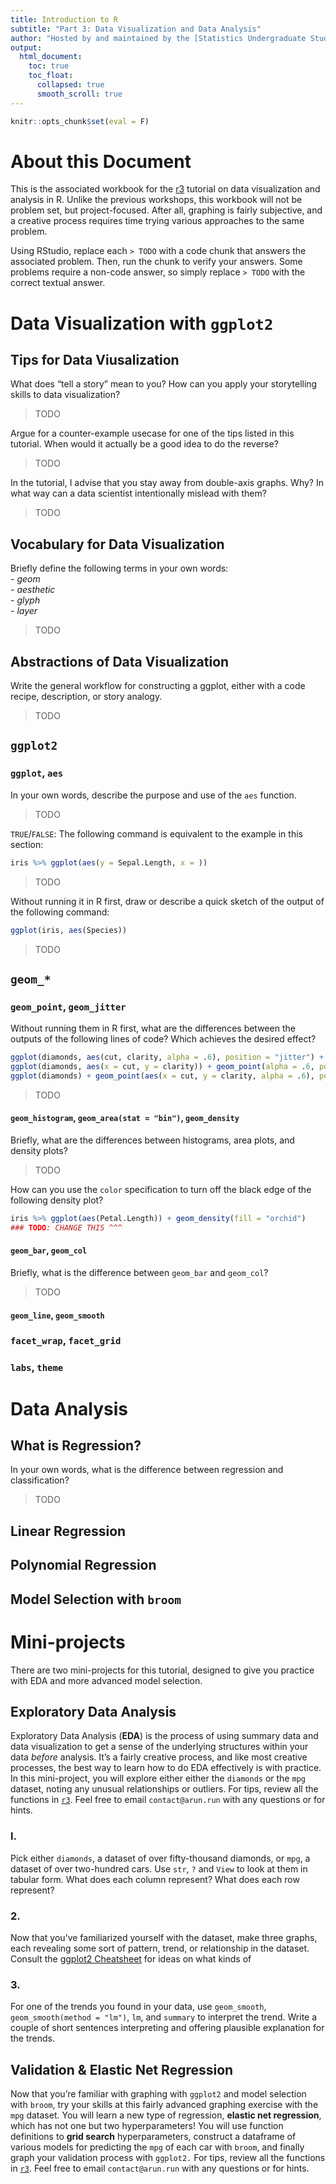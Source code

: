 ```yaml
---
title: Introduction to R
subtitle: "Part 3: Data Visualization and Data Analysis"
author: "Hosted by and maintained by the [Statistics Undergraduate Students Association (SUSA)](https://susa.berkeley.edu). Originally authored by Arun Ramamurthy."
output: 
  html_document:
    toc: true
    toc_float:
      collapsed: true
      smooth_scroll: true
---
```

```r
knitr::opts_chunk$set(eval = F)
```

# About this Document
This is the associated workbook for the [r3](r3.html) tutorial on data visualization and analysis in R. Unlike the previous workshops, this workbook will not be problem set, but project-focused. After all, graphing is fairly subjective, and a creative process requires time trying various approaches to the same problem. 

Using RStudio, replace each ` > TODO ` with a code chunk that answers the associated problem. Then, run the chunk to verify your answers. Some problems require a non-code answer, so simply replace ` > TODO ` with the correct textual answer.

# Data Visualization with `ggplot2`

## Tips for Data Viusalization

What does "tell a story" mean to you? How can you apply your storytelling skills to data visualization?

> TODO 

Argue for a counter-example usecase for one of the tips listed in this tutorial. When would it actually be a good idea to do the reverse?

> TODO

In the tutorial, I advise that you stay away from double-axis graphs. Why? In what way can a data scientist intentionally mislead with them?

> TODO

## Vocabulary for Data Visualization

Briefly define the following terms in your own words:   
- *geom*  
- *aesthetic*  
- *glyph*  
- *layer*

> TODO

## Abstractions of Data Visualization

Write the general workflow for constructing a ggplot, either with a code recipe, description, or story analogy.

> TODO

## `ggplot2`

### `ggplot`, `aes`

In your own words, describe the purpose and use of the `aes` function.

> TODO

`TRUE`/`FALSE`: The following command is equivalent to the example in this section:
```r
iris %>% ggplot(aes(y = Sepal.Length, x = ))
```

> TODO 

Without running it in R first, draw or describe a quick sketch of the output of the following command:
```r
ggplot(iris, aes(Species))
```

> TODO

## `geom_*`

### `geom_point`, `geom_jitter`

Without running them in R first, what are the differences between the outputs of the following lines of code? Which achieves the desired effect?

```r
ggplot(diamonds, aes(cut, clarity, alpha = .6), position = "jitter") + geom_point()
ggplot(diamonds, aes(x = cut, y = clarity)) + geom_point(alpha = .6, position = "jitter")
ggplot(diamonds) + geom_point(aes(x = cut, y = clarity, alpha = .6), position = "jitter")
```

> TODO

#### `geom_histogram`, `geom_area(stat = "bin")`, `geom_density`

Briefly, what are the differences between histograms, area plots, and density plots?

> TODO

How can you use the `color` specification to turn off the black edge of the following density plot?
```r
iris %>% ggplot(aes(Petal.Length)) + geom_density(fill = "orchid")
### TODO: CHANGE THIS ^^^
```

#### `geom_bar`, `geom_col`

Briefly, what is the difference between `geom_bar` and `geom_col`?

> TODO 

#### `geom_line`, `geom_smooth`

### `facet_wrap`, `facet_grid`

### `labs`, `theme`

# Data Analysis

## What is Regression?

In your own words, what is the difference between regression and classification?

> TODO

## Linear Regression

## Polynomial Regression

## Model Selection with `broom`

# Mini-projects

There are two mini-projects for this tutorial, designed to give you practice with EDA and more advanced model selection. 

## Exploratory Data Analysis

Exploratory Data Analysis (**EDA**) is the process of using summary data and data visualization to get a sense of the underlying structures within your data *before* analysis. It's a fairly creative process, and like most creative processes, the best way to learn how to do EDA effectively is with practice. In this mini-project, you will explore either either the `diamonds` or the `mpg` dataset, noting any unusual relationships or outliers. For tips, review all the functions in [`r3`](r3.html). Feel free to email `contact@arun.run` with any questions or for hints.

### I.

Pick either `diamonds`, a dataset of over fifty-thousand diamonds, or `mpg`, a dataset of over two-hundred cars. Use `str`, `?` and `View` to look at them in tabular form. What does each column represent? What does each row represent?

### 2.

Now that you've familiarized yourself with the dataset, make three graphs, each revealing some sort of pattern, trend, or relationship in the dataset. Consult the [ggplot2 Cheatsheet](https://www.rstudio.com/wp-content/uploads/2015/03/ggplot2-cheatsheet.pdf) for ideas on what kinds of 

### 3. 

For one of the trends you found in your data, use `geom_smooth`, `geom_smooth(method = "lm")`, `lm`, and `summary` to interpret the trend. Write a couple of short sentences interpreting and offering plausible explanation for the trends.

## Validation & Elastic Net Regression

Now that you're familiar with graphing with `ggplot2` and model selection with `broom`, try your skills at this fairly advanced graphing exercise with the `mpg` dataset. You will learn a new type of regression, **elastic net regression**, which has not one but two hyperparameters! You will use function definitions to **grid search** hyperparameters, construct a dataframe of various models for predicting the `mpg` of each car with `broom`, and finally graph your validation process with `ggplot2.` For tips, review all the functions in [`r3`](r3.html). Feel free to email `contact@arun.run` with any questions or for hints.
